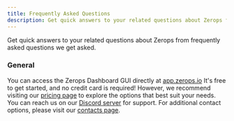 ```yaml
---
title: Frequently Asked Questions
description: Get quick answers to your related questions about Zerops from frequently asked questions we get asked by people.
---
```


Get quick answers to your related questions about Zerops from frequently asked questions we get asked.

### General

<FAQ>
  <FAQItem question="Where can I find the Zerops Dashboard GUI?">
    You can access the Zerops Dashboard GUI directly at <a href="https://app.zerops.io">app.zerops.io</a>
  </FAQItem>
  <FAQItem question="How much does it cost to get started?">
    It's free to get started, and no credit card is required! However, we recommend visiting our <a href="https://zerops.io/#pricing">pricing page</a> to explore the options that best suit your needs.
  </FAQItem>
  <FAQItem question="I have more questions. Where can I reach out to get help?">
    You can reach us on our <a href="https://discord.gg/xxzmJSDKPT" target="_blank">Discord server</a> for support. For additional contact options, please visit our <a href="http://localhost:3001/help/contacts">contacts page</a>.
  </FAQItem>
</FAQ>


